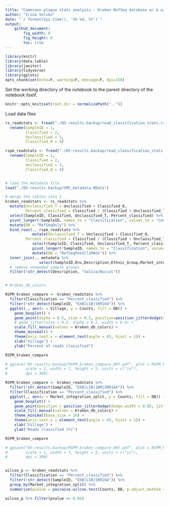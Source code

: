 ```yaml
---
title: "Cameroon plaque stats analysis - Kraken RefSeq database w/ & w/o Pasolli MAGs"
author: "Irina Velsko"
date: "`r format(Sys.time(), '%b %d, %Y')`"
output:
    github_document:
        fig_width: 8
        fig_height: 6
        toc: true
---
```


```r
library(knitr)
library(data.table)
library(janitor)
library(tidyverse)
library(gplots)
opts_chunk$set(echo=F, warning=F, message=F, dpi=150)
```

Set the working directory of the notebook to the parent directory of the 
notebook itself.  

```r
knitr::opts_knit$set(root.dir = normalizePath(".."))
```

Load data files 
```r
rs_readstats <- fread("./05-results.backup/read_classification_stats.rs.tsv") %>%
  rename(SampleID = 1,
         Classified = 2,
         Unclassified = 3,
         Classified_0 = 4)

rspm_readstats <- fread("./05-results.backup/read_classification_stats.rspm.tsv") %>%
  rename(SampleID = 1,
         Classified = 2,
         Unclassified = 3,
         Classified_0 = 4)


# load the metadata file
load("./05-results.backup/CMC_metadata.RData")

# merge the tables into 1
kraken_readstats <- rs_readstats %>%
  mutate(Unclassified_T = Unclassified + Classified_0,
         Percent_classified = Classified / (Classified + Unclassified_T) *100) %>%
  select(SampleID, Classified, Unclassified_T, Percent_classified) %>%
  pivot_longer(!SampleID, names_to = "Classification", values_to = "Counts") %>%
  mutate(DB = "RefSeqOnly") %>%
  bind_rows(., rspm_readstats %>%
            mutate(Unclassified_T = Unclassified + Classified_0,
         Percent_classified = Classified / (Classified + Unclassified_T) *100) %>%
            select(SampleID, Classified, Unclassified_T, Percent_classified) %>%
            pivot_longer(!SampleID, names_to = "Classification", values_to = "Counts") %>%
            mutate(DB = "RefSeqPasolliMAGs")) %>%
  inner_join(., metadata %>%
               select(SampleID,Env,Description,Ethnic_Group,Market_integration_split,Age_group,Sex,Tooth_site,Type,Village)) %>%
  # remove unneeded sample groups
  filter(!str_detect(Description, "Saliva|Buccal"))


# Kraken_db_colors

```


```r
RSPM_kraken_compare <- kraken_readstats %>%
  filter(Classification == "Percent_classified") %>%
  filter(!str_detect(SampleID, "EXB|LIB|SRR164")) %>%
  ggplot(., aes(x = Village, y = Counts, fill = DB)) +
    geom_boxplot() +
    geom_point(alpha = 0.5, size = 0.5, position=position_jitterdodge(dodge.width = 0.75, jitter.width = 0.1)) +
    # geom_jitter(size = 0.5, alpha = 0.5, width = 0.4) +
    scale_fill_manual(values = Kraken_db_colors) +
    theme_minimal() +
    theme(axis.text.x = element_text(angle = 45, hjust = 1)) +
    xlab("Village") +
    ylab("Percent of reads classified")

RSPM_kraken_compare

# ggsave("05-results.backup/RSPM_kraken_compare_UKY.pdf", plot = RSPM_kraken_compare, device = "pdf",
#        scale = 1, width = 7, height = 5, units = c("in"),
#        dpi = 300)

```

```r

RSPM_kraken_compare <- kraken_readstats %>%
  filter(!str_detect(SampleID, "EXB|LIB|10M|SRR164")) %>%
  filter(Classification == "Percent_classified") %>%
  ggplot(., aes(x = Market_integration_split, y = Counts, fill = DB)) +
    geom_boxplot() +
    geom_point(position = position_jitterdodge(dodge.width = 0.85, jitter.width = 0.2), size = 0.5, alpha = 0.5) +
    scale_fill_manual(values = Kraken_db_colors) +
    theme_minimal(base_size = 16) +
    theme(axis.text.x = element_text(angle = 45, hjust = 1)) +
    xlab("Village") +
    ylab("Reads classified (%)")

RSPM_kraken_compare

# ggsave("05-results.backup/RSPM_kraken_compare_UKY.pdf", plot = RSPM_kraken_compare, device = "pdf",
#        scale = 1, width = 7, height = 5, units = c("in"),
#        dpi = 300)



```


```r

wilcox_p <- kraken_readstats %>%
  filter(Classification == "Percent_classified") %>%
  filter(!str_detect(SampleID, "EXB|LIB|SRR164")) %>%
  group_by(Market_integration_split) %>%
  summarise(pvalue = pairwise.wilcox.test(Counts, DB, p.adjust.method = "fdr")$p.value)

wilcox_p %>% filter(pvalue <= 0.05)

```


